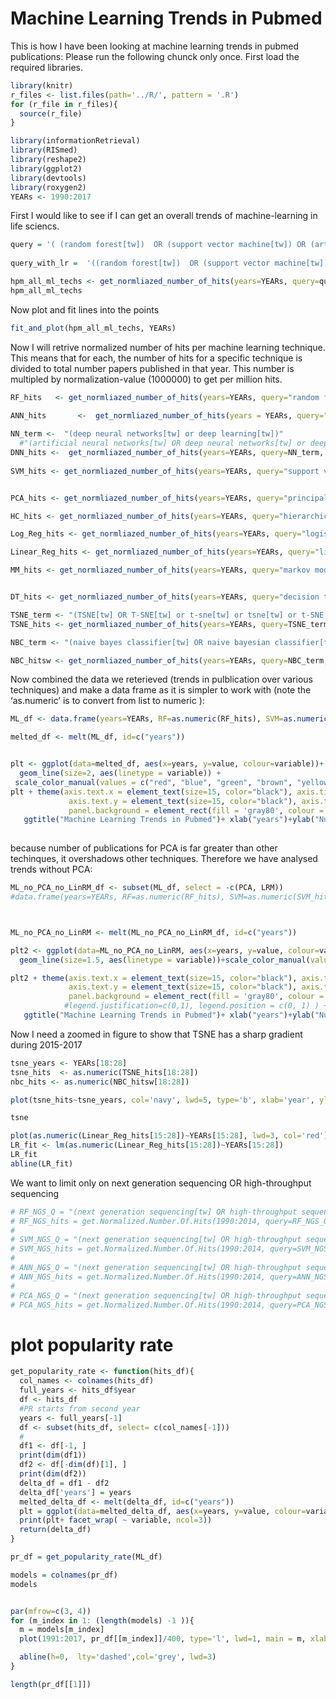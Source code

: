 Machine Learning Trends in Pubmed
========================================================


This is how I have been looking at machine learning trends in pubmed publications: Please run the following chunck only once.
First load the required libraries.


```r
library(knitr)
r_files <- list.files(path='../R/', pattern = '.R')
for (r_file in r_files){
  source(r_file)
}
```

```r
library(informationRetrieval)
library(RISmed)
library(reshape2)
library(ggplot2)
library(devtools)
library(roxygen2)
YEARs <- 1990:2017
```

First I would like to see if I can get an overall trends of machine-learning in life sciencs.
```r
query = '( (random forest[tw])  OR (support vector machine[tw]) OR (artificial neural network[tw]) OR (artificial neural networks[tw] OR deep neural networks[tw] or deep learning[tw]) OR (principal component analysis[tw]) OR (hierarchical clustering[tw]) OR (markov model[tw]) OR (decision tree[tw]) OR (TSNE[tw] OR T-SNE[tw] or t-sne[tw] or tsne[tw] or t-SNE[tw] or distributed stochastic neighbor embedding[tw]))'
  
query_with_lr =  '((random forest[tw])  OR (support vector machine[tw]) OR (artificial neural network[tw]) OR (artificial neural networks[tw] OR deep neural networks[tw] or deep learning[tw]) OR (principal component analysis[tw]) OR (hierarchical clustering[tw]) OR (linear regression[tw]) OR (markov model[tw]) OR (decision tree[tw]) OR (TSNE[tw] OR T-SNE[tw] or t-sne[tw] or tsne[tw] or t-SNE[tw] or distributed stochastic neighbor embedding[tw]))'

hpm_all_ml_techs <- get_normliazed_number_of_hits(years=YEARs, query=query_with_lr, db="pubmed", normalization_value=100)
hpm_all_ml_techs

```

Now plot and fit lines into the points

```r


fit_and_plot(hpm_all_ml_techs, YEARs)


```


Now I will retrive normalized number of hits per machine learning technique. This means that for each, the number of hits for a specific technique is divided to total number papers published in that year. This number is multipled by normalization-value (1000000) to get per million hits.

```r
RF_hits   <- get_normliazed_number_of_hits(years=YEARs, query="random forest[tw]", db="pubmed", normalization_value=1000000)
  
ANN_hits       <-  get_normliazed_number_of_hits(years = YEARs, query="artificial neural network[tw]", db="pubmed", normalization_value=1000000)

NN_term <-  "(deep neural networks[tw] or deep learning[tw])"
  #"(artificial neural networks[tw] OR deep neural networks[tw] or deep learning[tw])"
DNN_hits <-  get_normliazed_number_of_hits(years=YEARs, query=NN_term, db="pubmed", normalization_value=1000000)
  
SVM_hits <- get_normliazed_number_of_hits(years=YEARs, query="support vector machine[tw]", db="pubmed", normalization_value=1000000)


PCA_hits <- get_normliazed_number_of_hits(years=YEARs, query="principal component analysis[tw]", db="pubmed", normalization_value=1000000)

HC_hits <- get_normliazed_number_of_hits(years=YEARs, query="hierarchical clustering[tw]", db="pubmed", normalization_value=1000000)

Log_Reg_hits <- get_normliazed_number_of_hits(years=YEARs, query="logistics regression[tw]", db="pubmed", normalization_value=1000000)

Linear_Reg_hits <- get_normliazed_number_of_hits(years=YEARs, query="linear regression[tw]", db="pubmed", normalization_value=1000000)

MM_hits <- get_normliazed_number_of_hits(years=YEARs, query="markov model[tw]", db="pubmed", normalization_value=1000000)


DT_hits <- get_normliazed_number_of_hits(years=YEARs, query="decision tree[tw]", db="pubmed", normalization_value=1000000)

TSNE_term <- "(TSNE[tw] OR T-SNE[tw] or t-sne[tw] or tsne[tw] or t-SNE[tw] or distributed stochastic neighbor embedding[tw])"
TSNE_hits <- get_normliazed_number_of_hits(years=YEARs, query=TSNE_term, db="pubmed", normalization_value=1000000)

NBC_term <- "(naive bayes classifier[tw] OR naive bayesian classifier[tw])"

NBC_hitsw <- get_normliazed_number_of_hits(years=YEARs, query=NBC_term, db="pubmed", normalization_value=1000000)

```

Now combined the data we reterieved (trends in pulblication over various techniques) and make a data frame as it is simpler to work with (note the 'as.numeric' is to convert from list to numeric ):
```r
ML_df <- data.frame(years=YEARs, RF=as.numeric(RF_hits), SVM=as.numeric(SVM_hits), ANN=as.numeric(ANN_hits),                                      PCA=as.numeric(PCA_hits), LRM=as.numeric(Linear_Reg_hits), MM=as.numeric(MM_hits), DT=as.numeric(DT_hits),        HC=as.numeric(HC_hits), DNN=as.numeric(DNN_hits), TSNE=as.numeric(TSNE_hits), NBC=as.numeric(NBC_hitsw), LogReg=as.numeric(Log_Reg_hits))

melted_df <- melt(ML_df, id=c("years"))


plt <- ggplot(data=melted_df, aes(x=years, y=value, colour=variable))+ 
  geom_line(size=2, aes(linetype = variable)) +
 scale_color_manual(values = c("red", "blue", "green", "brown", "yellow", "orange", "grey", "purple","maroon", "black", "navy", "coral4", "wheat4")) 
plt + theme(axis.text.x = element_text(size=15, color="black"), axis.title.x=element_text(size=20),  
             axis.text.y = element_text(size=15, color="black"), axis.title.y=element_text(size=20), 
             panel.background = element_rect(fill = 'gray80', colour = 'black'), plot.title = element_text(size = rel(2)) ) + 
   ggtitle("Machine Learning Trends in Pubmed")+ xlab("years")+ylab("Number of Publications (per million)")
 
```


because number of publications for PCA is far greater than other techinques, it overshadows other techniques. Therefore
we have analysed trends without PCA:
```r
ML_no_PCA_no_LinRM_df <- subset(ML_df, select = -c(PCA, LRM))
#data.frame(years=YEARs, RF=as.numeric(RF_hits), SVM=as.numeric(SVM_hits), ANN=as.numeric(ANN_hits),    MM=as.numeric(MM_hits), DT=as.numeric(DT_hits), HC=as.numeric(HC_hits), DNN=as.numeric(DNN_hits),TSNE=as.numeric(TSNE_hits))



ML_no_PCA_no_LinRM <- melt(ML_no_PCA_no_LinRM_df, id=c("years"))

plt2 <- ggplot(data=ML_no_PCA_no_LinRM, aes(x=years, y=value, colour=variable))+ 
  geom_line(size=1.5, aes(linetype = variable))+scale_color_manual(values = c("red", "blue", "green",  "orange", "grey", "purple","maroon",  "navy", "coral4", "wheat4")) 

plt2 + theme(axis.text.x = element_text(size=15, color="black"), axis.title.x=element_text(size=20),  
             axis.text.y = element_text(size=15, color="black"), axis.title.y=element_text(size=20), 
             panel.background = element_rect(fill = 'gray80', colour = 'black'), plot.title = element_text(size = rel(2))) +
            #legend.justification=c(0,1), legend.position = c(0, 1) ) + 
   ggtitle("Machine Learning Trends in Pubmed")+ xlab("years")+ylab("Number of Publications (per million)")

```





Now I need a zoomed in figure to show that TSNE has a sharp gradient during 2015-2017

```r
tsne_years <- YEARs[18:28]
tsne_hits  <- as.numeric(TSNE_hits[18:28])
nbc_hits <- as.numeric(NBC_hitsw[18:28])

plot(tsne_hits~tsne_years, col='navy', lwd=5, type='b', xlab='year', ylab="Number of Publications (per million)")

tsne
```



```r
plot(as.numeric(Linear_Reg_hits[15:28])~YEARs[15:28], lwd=3, col='red')
LR_fit <- lm(as.numeric(Linear_Reg_hits[15:28])~YEARs[15:28])
LR_fit
abline(LR_fit)

```



We want to limit only on next generation sequencing OR high-throughput sequencing
```r
# RF_NGS_Q = "(next generation sequencing[tw] OR high-throughput sequencing[tw] or high throughput sequencing[tw]) AND random forest[tw]"
# RF_NGS_hits = get.Normalized.Number.Of.Hits(1990:2014, query=RF_NGS_Q, db="pubmed", normalization_value=1000000)
# 
# SVM_NGS_Q = "(next generation sequencing[tw] OR high-throughput sequencing[tw] or high throughput sequencing[tw]) AND support vector machine[tw]"
# SVM_NGS_hits = get.Normalized.Number.Of.Hits(1990:2014, query=SVM_NGS_Q, db="pubmed", normalization_value=1000000)
# 
# ANN_NGS_Q = "(next generation sequencing[tw] OR high-throughput sequencing[tw] or high throughput sequencing[tw]) AND artificial neural networks[tw]"
# ANN_NGS_hits = get.Normalized.Number.Of.Hits(1990:2014, query=ANN_NGS_Q, db="pubmed", normalization_value=1000000)
# 
# PCA_NGS_Q = "(next generation sequencing[tw] OR high-throughput sequencing[tw] or high throughput sequencing[tw]) AND principal component analysis[tw]"
# PCA_NGS_hits = get.Normalized.Number.Of.Hits(1990:2014, query=PCA_NGS_Q, db="pubmed", normalization_value=1000000)


```


# plot popularity rate
```r
get_popularity_rate <- function(hits_df){
  col_names <- colnames(hits_df)
  full_years <- hits_df$year
  df <- hits_df
  #PR starts from second year 
  years <- full_years[-1]
  df <- subset(hits_df, select= c(col_names[-1]))
  # 
  df1 <- df[-1, ]
  print(dim(df1))
  df2 <- df[-dim(df)[1], ]
  print(dim(df2))
  delta_df = df1 - df2
  delta_df['years'] = years
  melted_delta_df <- melt(delta_df, id=c("years"))
  plt = ggplot(data=melted_delta_df, aes(x=years, y=value, colour=variable))+ geom_line(size=1) 
  print(plt+ facet_wrap( ~ variable, ncol=3))
  return(delta_df)
}

pr_df = get_popularity_rate(ML_df)

models = colnames(pr_df)
models


par(mfrow=c(3, 4))
for (m_index in 1: (length(models) -1 )){
  m = models[m_index]
  plot(1991:2017, pr_df[[m_index]]/400, type='l', lwd=1, main = m, xlab = 'Year', ylab='Popularity Rate', ylim=c(-1, 1))

  abline(h=0,  lty='dashed',col='grey', lwd=3)
}

length(pr_df[[1]])
```
